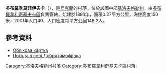 {{coord|48|22|44|N|31|5|17|E|scale:100000_region:UA|display=title}}

'''多布羅季莫菲伊夫卡'''（{{lang-uk|Добротимофіївка}}），是[[烏克蘭|烏克蘭]]的村落，位於該國中部[[基洛夫格勒州|基洛夫格勒州]]，由[[多布羅韋利奇基夫卡區|多布羅韋利奇基夫卡區]]負責管轄，始建於1891年，面積0.27平方公里，海拔高度150米，2001年人口40，人口密度每平方公里148.2人。

==參考資料==
* [http://gska2.rada.gov.ua/pls/z7502/A005?rdat1=11.11.2008&rf7571=16651 Облікова картка]{{dead link|date=2017年12月 |bot=InternetArchiveBot |fix-attempted=yes }}
* [http://weather.in.ua/ua/kirovogradskaja/6990 Погода в селі Добротимофіївка]{{Wayback|url=http://weather.in.ua/ua/kirovogradskaja/6990 |date=20200804044820 }}

{{DEFAULTSORT:Добротимофіївка}}
[[Category:基洛夫格勒州村落|Category:基洛夫格勒州村落]]
[[Category:多布羅韋利奇基夫卡區村落|Category:多布羅韋利奇基夫卡區村落]]


{{Kirovohrad-geo-stub}}